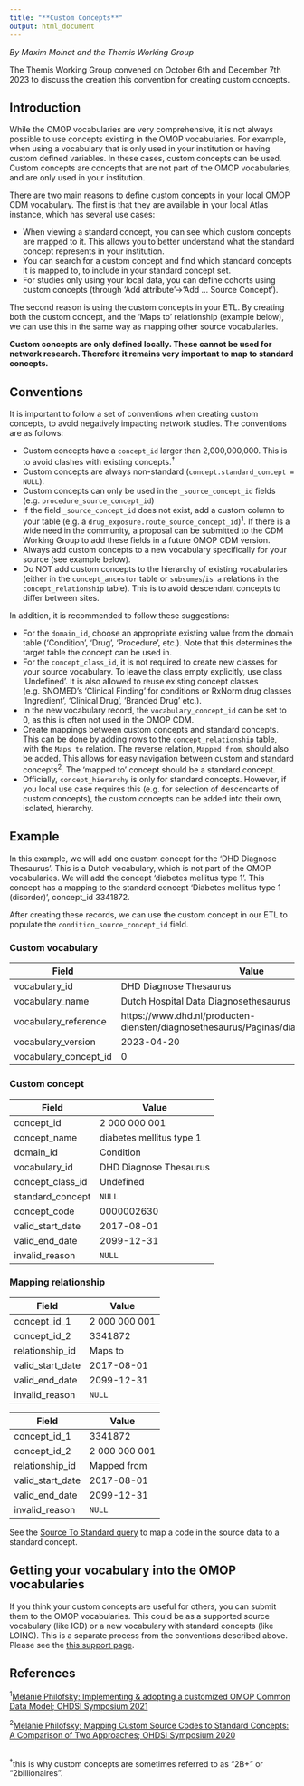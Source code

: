 ```yaml
---
title: "**Custom Concepts**"
output: html_document
---
```


*By Maxim Moinat and the Themis Working Group*

The Themis Working Group convened on October 6th and December 7th 2023 to discuss the creation this convention for creating custom concepts.

## Introduction
While the OMOP vocabularies are very comprehensive, it is not always possible to use concepts existing in the OMOP vocabularies. For example, when using a vocabulary that is only used in your institution or having custom defined variables. In these cases, custom concepts can be used. Custom concepts are concepts that are not part of the OMOP vocabularies, and are only used in your institution.

There are two main reasons to define custom concepts in your local OMOP CDM vocabulary. The first is that they are available in your local Atlas instance, which has several use cases:

 - When viewing a standard concept, you can see which custom concepts are mapped to it. This allows you to better understand what the standard concept represents in your institution.
 - You can search for a custom concept and find which standard concepts it is mapped to, to include in your standard concept set.
 - For studies only using your local data, you can define cohorts using custom concepts (through 'Add attribute'->'Add ... Source Concept').

The second reason is using the custom concepts in your ETL. By creating both the custom concept, and the 'Maps to' relationship (example below), we can use this in the same way as mapping other source vocabularies.

**Custom concepts are only defined locally. These cannot be used for network research. Therefore it remains very important to map to standard concepts.**

## Conventions
It is important to follow a set of conventions when creating custom concepts, to avoid negatively impacting network studies. The conventions are as follows:

- Custom concepts have a `concept_id` larger than 2,000,000,000. This is to avoid clashes with existing concepts.<sup>†</sup>
- Custom concepts are always non-standard (`concept.standard_concept = NULL`).
- Custom concepts can only be used in the `_source_concept_id` fields (e.g. `procedure_source_concept_id`)
- If the field `_source_concept_id` does not exist, add a custom column to your table (e.g. a `drug_exposure.route_source_concept_id`)<sup>1</sup>. If there is a wide need in the community, a proposal can be submitted to the CDM Working Group to add these fields in a future OMOP CDM version.
- Always add custom concepts to a new vocabulary specifically for your source (see example below).
- Do NOT add custom concepts to the hierarchy of existing vocabularies (either in the `concept_ancestor` table or `subsumes`/`is a` relations in the `concept_relationship` table). This is to avoid descendant concepts to differ between sites.

In addition, it is recommended to follow these suggestions:

- For the `domain_id`, choose an appropriate existing value from the domain table ('Condition', 'Drug', 'Procedure', etc.). Note that this determines the target table the concept can be used in.
- For the `concept_class_id`, it is not required to create new classes for your source vocabulary. To leave the class empty explicitly, use class 'Undefined'. It is also allowed to reuse existing concept classes (e.g. SNOMED's 'Clinical Finding' for conditions or RxNorm drug classes 'Ingredient', 'Clinical Drug', 'Branded Drug' etc.).
- In the new vocabulary record, the `vocabulary_concept_id` can be set to 0, as this is often not used in the OMOP CDM.
- Create mappings between custom concepts and standard concepts. This can be done by adding rows to the `concept_relationship` table, with the `Maps to` relation. The reverse relation, `Mapped from`, should also be added. This allows for easy navigation between custom and standard concepts<sup>2</sup>. The 'mapped to' concept should be a standard concept.
- Officially, `concept_hierarchy` is only for standard concepts. However, if you local use case requires this (e.g. for selection of descendants of custom concepts), the custom concepts can be added into their own, isolated, hierarchy.


## Example
In this example, we will add one custom concept for the 'DHD Diagnose Thesaurus'. This is a Dutch vocabulary, which is not part of the OMOP vocabularies. We will add the concept 'diabetes mellitus type 1'. This concept has a mapping to the standard concept 'Diabetes mellitus type 1 (disorder)', concept_id 3341872.

After creating these records, we can use the custom concept in our ETL to populate the `condition_source_concept_id` field.

### Custom vocabulary
| Field | Value |
|-------|-------|
| vocabulary_id | DHD Diagnose Thesaurus |
| vocabulary_name | Dutch Hospital Data Diagnosethesaurus |
| vocabulary_reference | https://www.dhd.nl/producten-diensten/diagnosethesaurus/Paginas/diagnosethesaurus.asp |
| vocabulary_version | 2023-04-20 |
| vocabulary_concept_id | 0 |

### Custom concept
| Field | Value |
|-------|-------|
| concept_id | 2 000 000 001 |
| concept_name | diabetes mellitus type 1 |
| domain_id | Condition |
| vocabulary_id | DHD Diagnose Thesaurus |
| concept_class_id | Undefined |
| standard_concept | `NULL` |
| concept_code | 0000002630 |
| valid_start_date | 2017-08-01 |
| valid_end_date | 2099-12-31 |
| invalid_reason | `NULL` |

### Mapping relationship
| Field | Value |
|-------|-------|
| concept_id_1 | 2 000 000 001 |
| concept_id_2 | 3341872 |
| relationship_id | Maps to |
| valid_start_date | 2017-08-01 |
| valid_end_date | 2099-12-31 |
| invalid_reason | `NULL` |

| Field | Value |
|-------|-------|
| concept_id_1 | 3341872 |
| concept_id_2 | 2 000 000 001 |
| relationship_id | Mapped from |
| valid_start_date | 2017-08-01 |
| valid_end_date | 2099-12-31 |
| invalid_reason | `NULL` |

See the [Source To Standard query](https://ohdsi.github.io/CommonDataModel/sqlScripts.html#Source_to_Standard) to map a code in the source data to a standard concept.


## Getting your vocabulary into the OMOP vocabularies
If you think your custom concepts are useful for others, you can submit them to the OMOP vocabularies. This could be as a supported source vocabulary (like ICD) or a new vocabulary with standard concepts (like LOINC). This is a separate process from the conventions described above. Please see the [this support page](https://ohdsi.github.io/CommonDataModel/vocabRequest.html).

## References
<sup>1</sup>[Melanie Philofsky; Implementing & adopting a customized OMOP Common Data Model; OHDSI Symposium 2021](https://www.ohdsi.org/2021-global-symposium-showcase-18/)

<sup>2</sup>[Melanie Philofsky; Mapping Custom Source Codes to Standard Concepts: A Comparison of Two Approaches; OHDSI Symposium 2020](https://www.ohdsi.org/wp-content/uploads/2020/10/Melanie-Philofsky-Philofsky-Mapping-Source-Codes-Poster.pdf)

</br>
<sup>†</sup>this is why custom concepts are sometimes referred to as "2B+" or "2billionaires".
